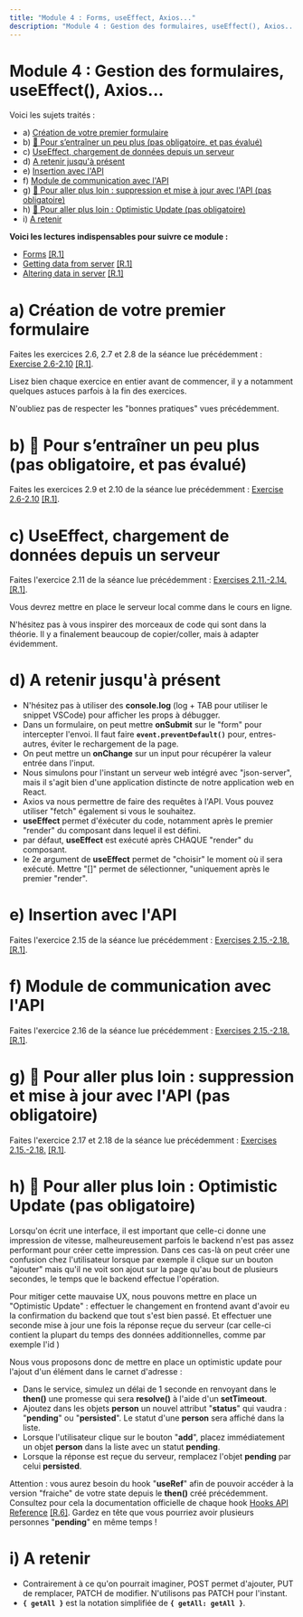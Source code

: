 ```yaml
---
title: "Module 4 : Forms, useEffect, Axios..."
description: "Module 4 : Gestion des formulaires, useEffect(), Axios..."
---
```


# Module 4 : Gestion des formulaires, useEffect(), Axios...

Voici les sujets traités :
- a) [Création de votre premier formulaire](#a)
- b) [🍬 Pour s’entraîner un peu plus (pas obligatoire, et pas évalué)](#b)
- c) [UseEffect, chargement de données depuis un serveur](#c)
- d) [A retenir jusqu'à présent](#d)
- e) [Insertion avec l'API](#e)
- f) [Module de communication avec l'API](#f)
- g) [🍬 Pour aller plus loin : suppression et mise à jour avec l'API (pas obligatoire)](#g)
- h) [🍬 Pour aller plus loin : Optimistic Update (pas obligatoire)](#h)
- i) [A retenir](#d)

**Voici les lectures indispensables pour suivre ce module :**
- [Forms](https://fullstackopen.com/en/part2/forms) [[R.1]](/references/#r1)
- [Getting data from server](https://fullstackopen.com/en/part2/getting_data_from_server) [[R.1]](/references/#r1)
- [Altering data in server](https://fullstackopen.com/en/part2/altering_data_in_server) [[R.1]](/references/#r1)

# <a id="a"></a>a) Création de votre premier formulaire

Faites les exercices 2.6, 2.7 et 2.8 de la séance lue précédemment : [Exercise 2.6-2.10](https://fullstackopen.com/en/part2/forms#exercises-2-6-2-10) [[R.1]](/references/#r1).

Lisez bien chaque exercice en entier avant de commencer, il y a notamment quelques astuces parfois à la fin des exercices.

N'oubliez pas de respecter les "bonnes pratiques" vues précédemment.

# <a id="b"></a>b) 🍬 Pour s’entraîner un peu plus (pas obligatoire, et pas évalué)

Faites les exercices 2.9 et 2.10 de la séance lue précédemment : [Exercise 2.6-2.10](https://fullstackopen.com/en/part2/forms#exercises-2-6-2-10) [[R.1]](/references/#r1).

# <a id="c"></a>c) UseEffect, chargement de données depuis un serveur

Faites l'exercice 2.11 de la séance lue précédemment : [Exercises 2.11.-2.14.](https://fullstackopen.com/en/part2/getting_data_from_server#exercises-2-11-2-14) [[R.1]](/references/#r1).

Vous devrez mettre en place le serveur local comme dans le cours en ligne.

N'hésitez pas à vous inspirer des morceaux de code qui sont dans la théorie. Il y a finalement beaucoup de copier/coller, mais à adapter évidemment.

# <a id="d"></a>d) A retenir jusqu'à présent
- N'hésitez pas à utiliser des **console.log** (log + TAB pour utiliser le snippet VSCode) pour afficher les props à débugger.
- Dans un formulaire, on peut mettre **onSubmit** sur le "form" pour intercepter l'envoi. Il faut faire **`event.preventDefault()`** pour, entres-autres, éviter le rechargement de la page.
- On peut mettre un **onChange** sur un input pour récupérer la valeur entrée dans l'input.
- Nous simulons pour l'instant un serveur web intégré avec "json-server", mais il s'agit bien d'une application distincte de notre application web en React.
- Axios va nous permettre de faire des requêtes à l'API. Vous pouvez utiliser "fetch" également si vous le souhaitez.
- **useEffect** permet d'éxécuter du code, notamment après le premier "render" du composant dans lequel il est défini.
- par défaut, **useEffect** est exécuté après CHAQUE "render" du composant.
- le 2e argument de **useEffect** permet de "choisir" le moment où il sera exécuté. Mettre "[]" permet de sélectionner, "uniquement après le premier "render".

# <a id="e"></a>e) Insertion avec l'API

Faites l'exercice 2.15 de la séance lue précédemment : [Exercises 2.15.-2.18.](https://fullstackopen.com/en/part2/altering_data_in_server#exercises-2-15-2-18) [[R.1]](/references/#r1).

# <a id="f"></a>f) Module de communication avec l'API

Faites l'exercice 2.16 de la séance lue précédemment : [Exercises 2.15.-2.18.](https://fullstackopen.com/en/part2/altering_data_in_server#exercises-2-15-2-18) [[R.1]](/references/#r1).

# <a id="g"></a>g) 🍬 Pour aller plus loin : suppression et mise à jour avec l'API (pas obligatoire)

Faites l'exercice 2.17 et 2.18 de la séance lue précédemment : [Exercises 2.15.-2.18.](https://fullstackopen.com/en/part2/altering_data_in_server#exercises-2-15-2-18) [[R.1]](/references/#r1).

# <a id="h"></a>h) 🍬 Pour aller plus loin : Optimistic Update (pas obligatoire)

Lorsqu'on écrit une interface, il est important que celle-ci donne une impression de vitesse, malheureusement parfois le backend n'est pas assez performant pour créer cette impression. Dans ces cas-là on peut créer une confusion chez l'utilisateur lorsque par exemple il clique sur un bouton "ajouter" mais qu'il ne voit son ajout sur la page qu'au bout de plusieurs secondes, le temps que le backend effectue l'opération.

Pour mitiger cette mauvaise UX, nous pouvons mettre en place un "Optimistic Update" : effectuer le changement en frontend avant d'avoir eu la confirmation du backend que tout s'est bien passé. Et effectuer une seconde mise à jour une fois la réponse reçue du serveur (car celle-ci contient la plupart du temps des données additionnelles, comme par exemple l'id )

Nous vous proposons donc de mettre en place un optimistic update pour l'ajout d'un élément dans le carnet d'adresse : 
- Dans le service, simulez un délai de 1 seconde en renvoyant dans le **then()** une promesse qui sera **resolve()** à l'aide d'un **setTimeout**.
- Ajoutez dans les objets **person** un nouvel attribut "**status**" qui vaudra : "**pending**" ou "**persisted**". Le statut d'une **person** sera affiché dans la liste.
- Lorsque l'utilisateur clique sur le bouton "**add**", placez immédiatement un objet **person** dans la liste avec un statut **pending**. 
- Lorsque la réponse est reçue du serveur, remplacez l'objet **pending** par celui **persisted**.

Attention : vous aurez besoin du hook "**useRef**" afin de pouvoir accéder à la version "fraiche" de votre state depuis le **then()** créé précédemment. Consultez pour cela la documentation officielle de chaque hook [Hooks API Reference](https://reactjs.org/docs/hooks-reference.html) [[R.6]](/references/#r6). Gardez en tête que vous pourriez avoir plusieurs personnes "**pending**" en même temps !

# <a id="i"></a>i) A retenir
- Contrairement à ce qu'on pourrait imaginer, POST permet d'ajouter, PUT de remplacer, PATCH de modifier. N'utilisons pas PATCH pour l'instant.
- **`{ getAll }`** est la notation simplifiée de **`{ getAll: getAll }`**.